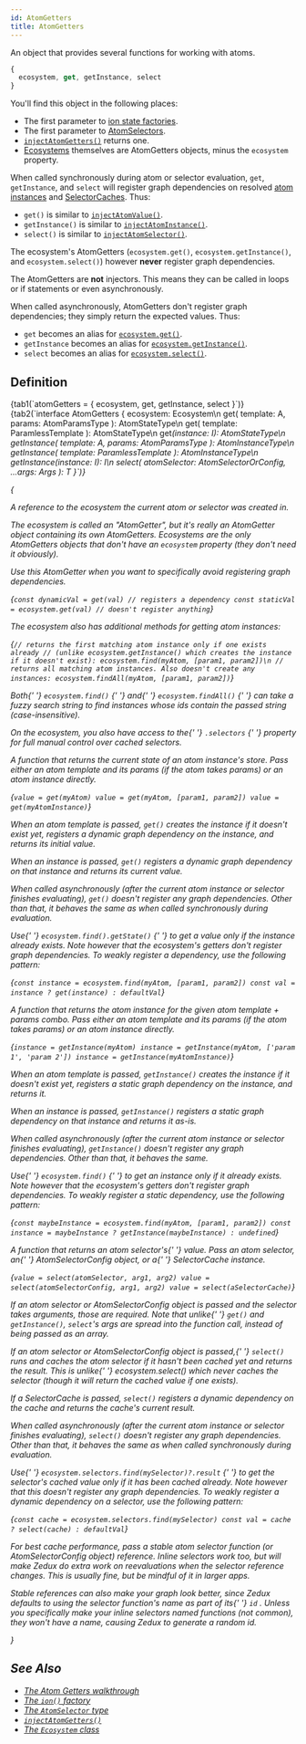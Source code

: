```yaml
---
id: AtomGetters
title: AtomGetters
---
```



An object that provides several functions for working with atoms.

```ts
{
  ecosystem, get, getInstance, select
}
```

You'll find this object in the following places:

- The first parameter to [ion state factories](../factories/ion#statefactory).
- The first parameter to [AtomSelectors](AtomSelector).
- [`injectAtomGetters()`](../injectors/injectAtomGetters) returns one.
- [Ecosystems](../classes/Ecosystem) themselves are AtomGetters objects, minus the `ecosystem` property.

When called synchronously during atom or selector evaluation, `get`, `getInstance`, and `select` will register graph dependencies on resolved [atom instances](../classes/AtomInstance) and [SelectorCaches](../classes/SelectorCache). Thus:

- `get()` is similar to [`injectAtomValue()`](../injectors/injectAtomValue).
- `getInstance()` is similar to [`injectAtomInstance()`](../injectors/injectAtomInstance).
- `select()` is similar to [`injectAtomSelector()`](../injectors/injectAtomSelector).

The ecosystem's AtomGetters (`ecosystem.get()`, `ecosystem.getInstance()`, and `ecosystem.select()`) however **never** register graph dependencies.

The AtomGetters are **not** injectors. This means they can be called in loops or if statements or even asynchronously.

When called asynchronously, AtomGetters don't register graph dependencies; they simply return the expected values. Thus:

- `get` becomes an alias for [`ecosystem.get()`](../classes/Ecosystem#get).
- `getInstance` becomes an alias for [`ecosystem.getInstance()`](../classes/Ecosystem#getinstance).
- `select` becomes an alias for [`ecosystem.select()`](../classes/Ecosystem#select).

## Definition

<Tabs>
  {tab1(`atomGetters = { ecosystem, get, getInstance, select }`)}
  {tab2(`interface AtomGetters {
  ecosystem: Ecosystem\n
  get<A extends AnyAtomTemplate>(
    template: A,
    params: AtomParamsType<A>
  ): AtomStateType<A>\n
  get<A extends AnyAtomTemplate>(
    template: ParamlessTemplate<A>
  ): AtomStateType<A>\n
  get<I extends AtomInstance>(instance: I): AtomStateType<I>\n
  getInstance<A extends AnyAtomTemplate>(
    template: A,
    params: AtomParamsType<A>
  ): AtomInstanceType<A>\n
  getInstance<A extends AnyAtomTemplate>(
    template: ParamlessTemplate<A>
  ): AtomInstanceType<A>\n
  getInstance<I extends AtomInstance>(instance: I): I\n
  select<T, Args extends any[]>(
    atomSelector: AtomSelectorOrConfig<T, Args>,
    ...args: Args
  ): T
}`)}
</Tabs>

{<Legend>
  <Item name="ecosystem">
    <p>
      A reference to the <Link to="../classes/Ecosystem">ecosystem</Link> the
      current atom or selector was created in.
    </p>
    <p>
      The ecosystem is called an "AtomGetter", but it's really an AtomGetter
      object containing its own AtomGetters. Ecosystems are the only AtomGetters
      objects that don't have an <code>ecosystem</code> property (they don't
      need it obviously).
    </p>
    <p>
      Use this AtomGetter when you want to specifically avoid registering graph
      dependencies.
    </p>
    <Ts>{`const dynamicVal = get(val) // registers a dependency
const staticVal = ecosystem.get(val) // doesn't register anything`}</Ts>
    <p>The ecosystem also has additional methods for getting atom instances:</p>
    <Ts>{`// returns the first matching atom instance only if one exists already
// (unlike ecosystem.getInstance() which creates the instance if it doesn't exist):
ecosystem.find(myAtom, [param1, param2])\n
// returns all matching atom instances. Also doesn't create any instances:
ecosystem.findAll(myAtom, [param1, param2])`}</Ts>
    <p>
      Both{' '}
      <Link to="../classes/Ecosystem#find">
        <code>ecosystem.find()</code>
      </Link>{' '}
      and{' '}
      <Link to="../classes/Ecosystem#findall">
        <code>ecosystem.findAll()</code>
      </Link>{' '}
      can take a fuzzy search string to find instances whose ids contain the
      passed string (case-insensitive).
    </p>
    <p>
      On the ecosystem, you also have access to the{' '}
      <Link to="../classes/Ecosystem#selectorcache">
        <code>.selectors</code>
      </Link>{' '}
      property for full manual control over cached selectors.
    </p>
  </Item>
  <Item name="get">
    <p>
      A function that returns the current state of an atom instance's store.
      Pass either an atom template and its params (if the atom takes params) or
      an atom instance directly.
    </p>
    <Ts>{`value = get(myAtom)
value = get(myAtom, [param1, param2])
value = get(myAtomInstance)`}</Ts>
    <p>
      When an atom template is passed, <code>get()</code> creates the instance
      if it doesn't exist yet, registers a dynamic graph dependency on the
      instance, and returns its initial value.
    </p>
    <p>
      When an instance is passed, <code>get()</code> registers a dynamic graph
      dependency on that instance and returns its current value.
    </p>
    <p>
      When called asynchronously (after the current atom instance or selector
      finishes evaluating), <code>get()</code> doesn't register any graph
      dependencies. Other than that, it behaves the same as when called
      synchronously during evaluation.
    </p>
    <p>
      Use{' '}
      <Link to="../classes/Ecosystem#find">
        <code>ecosystem.find().getState()</code>
      </Link>{' '}
      to get a value only if the instance already exists. Note however that the
      ecosystem's getters don't register graph dependencies. To weakly register
      a dependency, use the following pattern:
    </p>
    <Ts>{`const instance = ecosystem.find(myAtom, [param1, param2])
const val = instance ? get(instance) : defaultVal`}</Ts>
  </Item>
  <Item name="getInstance">
    <p>
      A function that returns the atom instance for the given atom template +
      params combo. Pass either an atom template and its params (if the atom
      takes params) or an atom instance directly.
    </p>
    <Ts>{`instance = getInstance(myAtom)
instance = getInstance(myAtom, ['param 1', 'param 2'])
instance = getInstance(myAtomInstance)`}</Ts>
    <p>
      When an atom template is passed, <code>getInstance()</code> creates the
      instance if it doesn't exist yet, registers a static graph dependency on
      the instance, and returns it.
    </p>
    <p>
      When an instance is passed, <code>getInstance()</code> registers a static
      graph dependency on that instance and returns it as-is.
    </p>
    <p>
      When called asynchronously (after the current atom instance or selector
      finishes evaluating), <code>getInstance()</code> doesn't register any
      graph dependencies. Other than that, it behaves the same.
    </p>
    <p>
      Use{' '}
      <Link to="../classes/Ecosystem#find">
        <code>ecosystem.find()</code>
      </Link>{' '}
      to get an instance only if it already exists. Note however that the
      ecosystem's getters don't register graph dependencies. To weakly register
      a static dependency, use the following pattern:
    </p>
    <Ts>{`const maybeInstance = ecosystem.find(myAtom, [param1, param2])
const instance = maybeInstance ? getInstance(maybeInstance) : undefined`}</Ts>
  </Item>
  <Item name="select">
    <p>
      A function that returns an <Link to="AtomSelector">atom selector's</Link>{' '}
      value. Pass an atom selector, an{' '}
      <Link to="AtomSelectorConfig">AtomSelectorConfig</Link> object, or a{' '}
      <Link to="../classes/SelectorCache">SelectorCache</Link> instance.
    </p>
    <Ts>{`value = select(atomSelector, arg1, arg2)
value = select(atomSelectorConfig, arg1, arg2)
value = select(aSelectorCache)`}</Ts>
    <p>
      If an atom selector or AtomSelectorConfig object is passed and the
      selector takes arguments, those are required. Note that unlike{' '}
      <code>get()</code> and <code>getInstance()</code>, <code>select</code>'s
      args are spread into the function call, instead of being passed as an
      array.
    </p>
    <p>
      If an atom selector or AtomSelectorConfig object is passed,{' '}
      <code>select()</code> runs and caches the atom selector if it hasn't been
      cached yet and returns the result. This is unlike{' '}
      <Link to="../classes/Ecosystem#select">ecosystem.select()</Link> which
      never caches the selector (though it will return the cached value if one
      exists).
    </p>
    <p>
      If a SelectorCache is passed, <code>select()</code> registers a dynamic
      dependency on the cache and returns the cache's current result.
    </p>
    <p>
      When called asynchronously (after the current atom instance or selector
      finishes evaluating), <code>select()</code> doesn't register any graph
      dependencies. Other than that, it behaves the same as when called
      synchronously during evaluation.
    </p>
    <p>
      Use{' '}
      <Link to="../classes/Selectors#find">
        <code>ecosystem.selectors.find(mySelector)?.result</code>
      </Link>{' '}
      to get the selector's cached value only if it has been cached already.
      Note however that this doesn't register any graph dependencies. To weakly
      register a dynamic dependency on a selector, use the following pattern:
    </p>
    <Ts>{`const cache = ecosystem.selectors.find(mySelector)
const val = cache ? select(cache) : defaultVal`}</Ts>
    <p>
      For best cache performance, pass a stable atom selector function (or
      AtomSelectorConfig object) reference. Inline selectors work too, but will
      make Zedux do extra work on reevaluations when the selector reference
      changes. This is usually fine, but be mindful of it in larger apps.
    </p>
    <p>
      Stable references can also make your graph look better, since Zedux
      defaults to using the selector function's name as part of its{' '}
      <Link to="../classes/SelectorCache#id">
        <code>id</code>
      </Link>
      . Unless you specifically make your inline selectors named functions (not common),
      they won't have a name, causing Zedux to generate a random id.
    </p>
  </Item>
</Legend>}

## See Also

- [The Atom Getters walkthrough](../../walkthrough/atom-getters)
- [The `ion()` factory](../factories/ion)
- [The `AtomSelector` type](AtomSelector)
- [`injectAtomGetters()`](../injectors/injectAtomGetters)
- [The `Ecosystem` class](../classes/Ecosystem)
